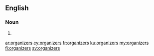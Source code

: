 ==English==

===Noun===
{{head|en|plural}}

# {{plural of|organizer|lang=en}}

[[ar:organizers]]
[[cy:organizers]]
[[fr:organizers]]
[[ku:organizers]]
[[my:organizers]]
[[fi:organizers]]
[[sv:organizers]]
